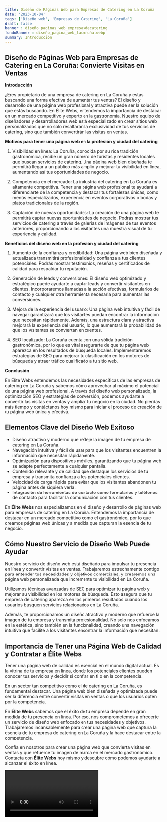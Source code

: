 ```yaml
---
title: Diseño de Páginas Web para Empresas de Catering en La Coruña
date: '2023-10-04'
tags: ['Diseño web', 'Empresas de Catering', 'La Coruña']
draft: false
banner : diseño_paginas_web_empresasdecatering
fondoBanner : diseño_pagina_web_lacoruña.webp
summary: Introducción
---
```


## Diseño de Páginas Web para Empresas de Catering en La Coruña: Convierte Visitas en Ventas

**Introducción**

¿Eres propietario de una empresa de catering en La Coruña y estás buscando una forma efectiva de aumentar tus ventas? El diseño y desarrollo de una página web profesional y atractiva puede ser la solución que estás buscando. En Élite Webs, entendemos la importancia de destacar en un mercado competitivo y experto en la gastronomía. Nuestro equipo de diseñadores y desarrolladores web está especializado en crear sitios web personalizados que no solo resaltarán la exclusividad de tus servicios de catering, sino que también convertirán las visitas en ventas.

**Motivos para tener una página web en la profesión y ciudad del catering**

1. Visibilidad en línea: La Coruña, conocida por su rica tradición gastronómica, recibe un gran número de turistas y residentes locales que buscan servicios de catering. Una página web bien diseñada te permitirá llegar a un público más amplio y mejorar tu visibilidad en línea, aumentando así tus oportunidades de negocio.

2. Competencia en el mercado: La industria del catering en La Coruña es altamente competitiva. Tener una página web profesional te ayudará a diferenciarte de la competencia y destacar tus fortalezas únicas, como menús especializados, experiencia en eventos corporativos o bodas y platos tradicionales de la región.

3. Captación de nuevas oportunidades: La creación de una página web te permitirá captar nuevas oportunidades de negocio. Podrás mostrar tus servicios de catering a través de galerías de imágenes de tus eventos anteriores, proporcionando a los visitantes una muestra visual de tu experiencia y calidad.

**Beneficios del diseño web en la profesión y ciudad del catering**

1. Aumento de la confianza y credibilidad: Una página web bien diseñada y actualizada transmitirá profesionalidad y confianza a tus clientes potenciales. Podrás mostrar testimonios, reseñas y certificados de calidad para respaldar tu reputación.

2. Generación de leads y conversiones: El diseño web optimizado y estratégico puede ayudarte a captar leads y convertir visitantes en clientes. Incorporaremos llamadas a la acción efectivas, formularios de contacto y cualquier otra herramienta necesaria para aumentar las conversiones.

3. Mejora de la experiencia del usuario: Una página web intuitiva y fácil de navegar garantizará que los visitantes puedan encontrar la información que necesitan rápidamente. Además, una estructura clara y atractiva mejorará la experiencia del usuario, lo que aumentará la probabilidad de que los visitantes se conviertan en clientes.

4. SEO localizado: La Coruña cuenta con una sólida tradición gastronómica, por lo que es vital asegurarte de que tu página web aparezca en los resultados de búsqueda locales. Implementaremos estrategias de SEO para mejorar tu clasificación en los motores de búsqueda y atraer tráfico cualificado a tu sitio web.

**Conclusión**

En Élite Webs entendemos las necesidades específicas de las empresas de catering en La Coruña y sabemos cómo aprovechar al máximo el potencial de una página web profesional. A través del diseño web personalizado, la optimización SEO y estrategias de conversión, podemos ayudarte a convertir las visitas en ventas y ampliar tu negocio en la ciudad. No pierdas más tiempo y contáctanos hoy mismo para iniciar el proceso de creación de tu página web única y efectiva.

<GifSeo />

<Cta />

## Elementos Clave del Diseño Web Exitoso
- Diseño atractivo y moderno que refleje la imagen de tu empresa de catering en La Coruña.
- Navegación intuitiva y fácil de usar para que los visitantes encuentren la información que necesitan rápidamente.
- Optimización para dispositivos móviles, garantizando que tu página web se adapte perfectamente a cualquier pantalla.
- Contenido relevante y de calidad que destaque los servicios de tu empresa y transmita confianza a los potenciales clientes.
- Velocidad de carga rápida para evitar que los visitantes abandonen tu página antes de siquiera verla.
- Integración de herramientas de contacto como formularios y teléfonos de contacto para facilitar la comunicación con tus clientes.

En **Élite Webs** nos especializamos en el diseño y desarrollo de páginas web para empresas de catering en La Coruña. Entendemos la importancia de destacar en un mercado competitivo como el gastronómico, por lo que creamos páginas web únicas y a medida que capturan la esencia de tu negocio.

## Cómo Nuestro Servicio de Diseño Web Puede Ayudar
Nuestro servicio de diseño web está diseñado para impulsar tu presencia en línea y convertir visitas en ventas. Trabajaremos estrechamente contigo para entender tus necesidades y objetivos comerciales, y crearemos una página web personalizada que incremente tu visibilidad en La Coruña.

Utilizamos técnicas avanzadas de SEO para optimizar tu página web y mejorar su visibilidad en los motores de búsqueda. Esto asegura que tu empresa de catering aparezca en los primeros resultados cuando los usuarios busquen servicios relacionados en La Coruña.

Además, te proporcionamos un diseño atractivo y moderno que refuerce la imagen de tu empresa y transmita profesionalidad. No solo nos enfocamos en la estética, sino también en la funcionalidad, creando una navegación intuitiva que facilite a los visitantes encontrar la información que necesitan.

## Importancia de Tener una Página Web de Calidad y Contratar a Élite Webs
Tener una página web de calidad es esencial en el mundo digital actual. Es la vitrina de tu empresa en línea, donde los potenciales clientes pueden conocer tus servicios y decidir si confiar en ti o en la competencia.

En un sector tan competitivo como el de catering en La Coruña, es fundamental destacar. Una página web bien diseñada y optimizada puede ser la diferencia entre convertir visitas en ventas o que los usuarios opten por la competencia.

En **Élite Webs** sabemos que el éxito de tu empresa depende en gran medida de tu presencia en línea. Por eso, nos comprometemos a ofrecerte un servicio de diseño web enfocado en tus necesidades y objetivos. Trabajaremos incansablemente para crear una página web que captura la esencia de tu empresa de catering en La Coruña y la hace destacar entre la competencia.

Confía en nosotros para crear una página web que convierta visitas en ventas y que refuerce tu imagen de marca en el mercado gastronómico. Contacta con **Élite Webs** hoy mismo y descubre cómo podemos ayudarte a alcanzar el éxito en línea.

<Video />

<CtaBot job='Empresas de Catering' city='La Coruña'/>

<Gmaps query='La Coruña+españa+maps' />